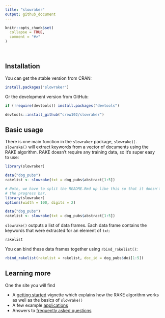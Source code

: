 ```yaml
---
title: "slowraker"
output: github_document
---
```


```r
knitr::opts_chunk$set(
  collapse = TRUE,
  comment = "#>"
)
```

<br>

## Installation

You can get the stable version from CRAN:

```r
install.packages("slowraker")
```

Or the development version from GitHub:

```r
if (!require(devtools)) install.packages("devtools")

devtools::install_github("crew102/slowraker")
```

## Basic usage

There is one main function in the `slowraker` package, `slowrake()`. `slowrake()` will extract keywords from a vector of documents using the RAKE algorithm. RAKE doesn't require any training data, so it's super easy to use:

```r
library(slowraker)

data("dog_pubs")
rakelist <- slowrake(txt = dog_pubs$abstract[1:5])
```

```r
# Note, we have to split the README.Rmd up like this so that it doesn't print 
# the progress bar.
library(slowraker)
options(width = 100, digits = 2)

data("dog_pubs")
rakelist <- slowrake(txt = dog_pubs$abstract[1:5])
```

`slowrake()` outputs a list of data frames. Each data frame contains the keywords that were extracted for an element of `txt`:

```r
rakelist
```

You can bind these data frames together using `rbind_rakelist()`:

```r
rbind_rakelist(rakelist = rakelist, doc_id = dog_pubs$doi[1:5])
```

## Learning more

One the site you will find

* A [getting started](articles/getting-started.html) vignette which explains how the RAKE algorithm works as well as the basics of `slowrake()`
* A few example [applications](articles/applications.html)
* Answers to [frequently asked questions](articles/faqs.html)